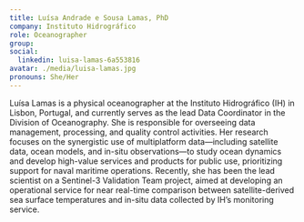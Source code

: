 ```yaml
---
title: Luísa Andrade e Sousa Lamas, PhD
company: Instituto Hidrográfico
role: Oceanographer
group:
social:
  linkedin: luisa-lamas-6a553816
avatar: ./media/luisa-lamas.jpg
pronouns: She/Her
---
```

Luísa Lamas is a physical oceanographer at the Instituto Hidrográfico (IH) in Lisbon, Portugal, and currently serves as the lead Data Coordinator in the Division of Oceanography. She is responsible for overseeing data management, processing, and quality control activities. Her research focuses on the synergistic use of multiplatform data—including satellite data, ocean models, and in-situ observations—to study ocean dynamics and develop high-value services and products for public use, prioritizing support for naval maritime operations. Recently, she has been the lead scientist on a Sentinel-3 Validation Team project, aimed at developing an operational service for near real-time comparison between satellite-derived sea surface temperatures and in-situ data collected by IH’s monitoring service.